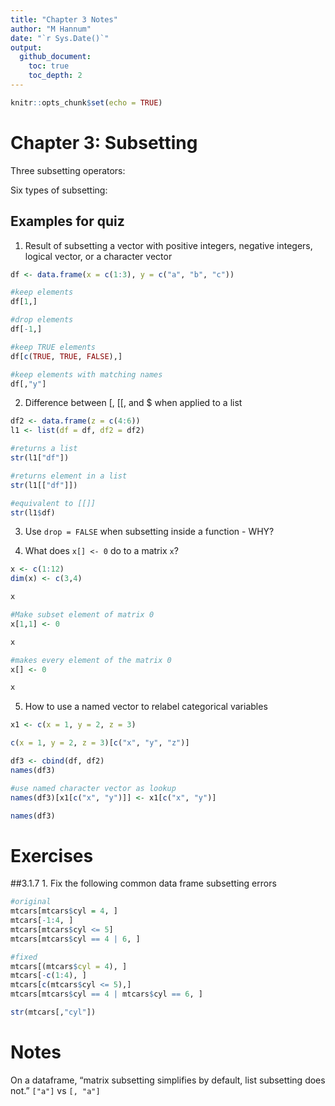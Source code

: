 ```yaml
---
title: "Chapter 3 Notes"
author: "M Hannum"
date: "`r Sys.Date()`"
output: 
  github_document:
    toc: true
    toc_depth: 2
---
```


```r
knitr::opts_chunk$set(echo = TRUE)
```

# Chapter 3: Subsetting 

Three subsetting operators:

Six types of subsetting:


## Examples for quiz

1. Result of subsetting a vector with positive integers, negative integers, logical vector, or a character vector
```r

df <- data.frame(x = c(1:3), y = c("a", "b", "c"))

#keep elements
df[1,]

#drop elements
df[-1,]

#keep TRUE elements
df[c(TRUE, TRUE, FALSE),]

#keep elements with matching names
df[,"y"]

```

2. Difference between [, [[, and $ when applied to a list

```r
df2 <- data.frame(z = c(4:6))
l1 <- list(df = df, df2 = df2)

#returns a list
str(l1["df"])

#returns element in a list
str(l1[["df"]])

#equivalent to [[]]
str(l1$df)

```

3. Use `drop = FALSE` when subsetting inside a function - WHY?

4. What does `x[] <- 0` do to a matrix `x`?

```r
x <- c(1:12)
dim(x) <- c(3,4)

x

#Make subset element of matrix 0 
x[1,1] <- 0

x

#makes every element of the matrix 0
x[] <- 0 

x
```

5. How to use a named vector to relabel categorical variables


```r
x1 <- c(x = 1, y = 2, z = 3)

c(x = 1, y = 2, z = 3)[c("x", "y", "z")]

df3 <- cbind(df, df2)
names(df3)

#use named character vector as lookup
names(df3)[x1[c("x", "y")]] <- x1[c("x", "y")]

names(df3)

```


# Exercises

##3.1.7
1. Fix the following common data frame subsetting errors
```r
#original
mtcars[mtcars$cyl = 4, ]
mtcars[-1:4, ]
mtcars[mtcars$cyl <= 5]
mtcars[mtcars$cyl == 4 | 6, ]

#fixed
mtcars[(mtcars$cyl = 4), ]
mtcars[-c(1:4), ]
mtcars[c(mtcars$cyl <= 5),]
mtcars[mtcars$cyl == 4 | mtcars$cyl == 6, ]

str(mtcars[,"cyl"])
```


# Notes
On a dataframe, "matrix subsetting simplifies by default, list subsetting does not." `["a"]` vs `[, "a"]`
